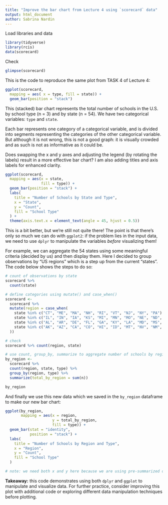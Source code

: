 ```yaml
---
title: "Improve the bar chart from Lecture 4 using `scorecard` data"
output: html_document
author: Sabrina Nardin
---
```


Load libraries and data
```r
library(tidyverse)
library(rcis)
data(scorecard)
```

Check
```r
glimpse(scorecard)
```

This is the code to reproduce the same plot from TASK 4 of Lecture 4:
```r
ggplot(scorecard,
  mapping = aes( x = type, fill = state)) +
  geom_bar(position = "stack")
```

This (stacked) bar chart represents the total number of schools in the U.S. by school type (n = 3) and by state (n = 54). We have two categorical variables: `type` and `state`.

Each bar represents one category of a categorical variable, and is divided into segments representing the categories of the other categorical variable. But although it is not wrong, this is not a good graph: it is visually crowded and as such is not as informative as it could be.

Does swapping the x and y axes and adjusting the legend (by rotating the labels) result in a more effective bar chart? I am also adding titles and axis labels for enhanced clarity.
```r
ggplot(scorecard,
  mapping = aes(x = state,
                fill = type)) +
  geom_bar(position = "stack") +
  labs(
    title = "Number of Schools by State and Type",
    x = "State",
    y = "Count",
    fill = "School Type"
  ) +
  theme(axis.text.x = element_text(angle = 45, hjust = 0.5))
```

This is a bit better, but we’re still not quite there! The point is that there’s only so much we can do with `ggplot2`: if the problem lies in the input data, we need to use `dplyr` to manipulate the variables *before* visualizing them!

For example, we can aggregate the 54 states using some meaningful criteria (decided by us) and then display them. Here I decided to group observations by "US regions" which is a step up from the current "states". The code below shows the steps to do so:

```r
# count of observations by state
scorecard %>%
  count(state)
```

```r
# define categories using mutate() and case_when()
scorecard <- 
  scorecard %>%
  mutate(region = case_when(
    state %in% c("CT", "ME", "MA", "NH", "RI", "VT", "NJ", "NY", "PA") ~ "Northeast",
    state %in% c("IL", "IN", "IA", "KS", "MI", "MN", "MO", "NE", "ND", "OH", "SD", "WI") ~ "Midwest",
    state %in% c("AL", "AR", "DE", "FL", "GA", "KY", "LA", "MD", "MS", "NC", "OK", "SC", "TN", "TX", "VA", "WV") ~ "South",
    state %in% c("AK", "AZ", "CA", "CO", "HI", "ID", "MT", "NV", "NM", "OR", "UT", "WA", "WY") ~ "West"
  ))
```

```r
# check
scorecard %>% count(region, state)
```

```r
# use count, group_by, summarize to aggregate number of schools by region 
by_region <- 
  scorecard %>% 
  count(region, state, type) %>%
  group_by(region, type) %>% 
  summarize(total_by_region = sum(n))

by_region
```

And finally we use this new data which we saved in the `by_region` dataframe to make our new bar chart:
```r
ggplot(by_region, 
       mapping = aes(x = region, 
                     y = total_by_region, 
                     fill = type)) +
  geom_bar(stat = "identity", 
           position = "stack") +
  labs(
    title = "Number of Schools by Region and Type",
    x = "Region",
    y = "Count",
    fill = "School Type"
  )

# note: we need both x and y here because we are using pre-summarized data given by total_by_region; here y represents values directly so we use stat = "identity" 
```

**Takeaway:** this code demonstrates using both `dplyr` and `ggplot` to manipulate and visualize data. For further practice, consider improving this plot with additional code or exploring different data manipulation techniques before plotting.


